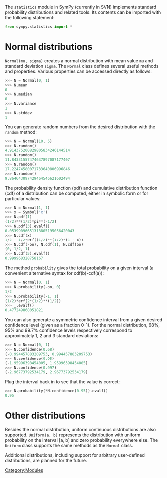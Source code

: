 The <tt>statistics</tt> module in SymPy (currently in SVN) implements standard probability distributions and related tools. Its contents can be imported with the following statement:

<source lang="python">
from sympy.statistics import *
</source>

=Normal distributions=

<tt>Normal(mu, sigma)</tt> creates a normal distribution with mean value <tt>mu</tt> and standard deviation <tt>sigma</tt>. The <tt>Normal</tt> class defines several useful methods and properties. Various properties can be accessed directly as follows:

<source lang="python">
>>> N = Normal(0, 1)
>>> N.mean
0
>>> N.median
0
>>> N.variance
1
>>> N.stddev
1
</source>

You can generate random numbers from the desired distribution with the <tt>random</tt> method:

<source lang="python">
>>> N = Normal(10, 5)
>>> N.random()
4.914375200829805834246144514
>>> N.random()
11.84331557474637897087177407
>>> N.random()
17.22474580071733640806996846
>>> N.random()
9.864643097429464546621602494
</source>

The probability density function (pdf) and cumulative distribution function (cdf) of a distribution can be computed, either in symbolic form or for particular values:

<source lang="python">
>>> N = Normal(1, 1)
>>> x = Symbol('x')
>>> N.pdf(1)
(1/2)**(1/2)*pi**(-1/2)
>>> N.pdf(3).evalf()
0.05399096651318805195056420043
>>> N.cdf(x)
1/2 - 1/2*erf((1/2)**(1/2)*(1 - x))
>>> N.cdf(-oo), N.cdf(1), N.cdf(oo)
(0, 1/2, 1)
>>> N.cdf(5).evalf()
0.999968328758167
</source>

The method <tt>probability</tt> gives the total probability on a given interval (a convenient alternative syntax for cdf(b)-cdf(a)):

<source lang="python">
>>> N = Normal(0, 1)
>>> N.probability(-oo, 0)
1/2
>>> N.probability(-1, 1)
(1/2)*erf(2*(1/2)**(1/2))
>>> _.evalf()
0.477249868051821
</source>

You can also generate a symmetric confidence interval from a given desired confidence level (given as a fraction 0-1). For the normal distribution, 68%, 95% and 99.7% confidence levels respectively correspond to approximately 1, 2 and 3 standard deviations:

<source lang="python">
>>> N = Normal(0, 1)
>>> N.confidence(0.68)
(-0.994457883209753, 0.994457883209753)
>>> N.confidence(0.95)
(-1.95996398454005, 1.95996398454005)
>>> N.confidence(0.997)
(-2.96773792534179, 2.96773792534179)
</source>

Plug the interval back in to see that the value is correct:
<source lang="python">
>>> N.probability(*N.confidence(0.95)).evalf()
0.95
</source>

=Other distributions=
Besides the normal distribution, uniform continuous distributions are also supported. <tt>Uniform(a, b)</tt> represents the distribution with uniform probability on the interval [a, b] and zero probability everywhere else. The <tt>Uniform</tt> class supports the same methods as the <tt>Normal</tt> class.


Additional distributions, including support for arbitrary user-defined distributions, are planned for the future.
[[Category:Modules]]
